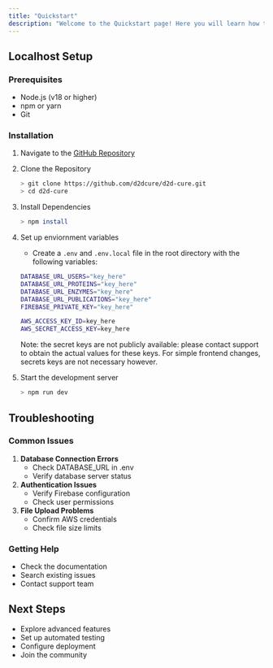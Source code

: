 ```yaml
---
title: "Quickstart"
description: "Welcome to the Quickstart page! Here you will learn how to set up your local development environment and how to begin making edits to the code, along with best practices and some tips. Also on this page is a brief overview of the codebase structure and how to navigate it. "
---
```


## Localhost Setup

### Prerequisites

- Node.js (v18 or higher)
- npm or yarn
- Git

### Installation

1. Navigate to the [GitHub Repository](https://github.com/d2dcure/d2d-cure) 
2. Clone the Repository

   ```bash Terminal
   > git clone https://github.com/d2dcure/d2d-cure.git
   > cd d2d-cure
   ```
3. Install Dependencies

   ```bash Terminal
   > npm install
   ```
4. Set up enviornment variables
   - Create a `.env`  and `.env.local` file in the root directory with the following variables:

   ```bash .env
   DATABASE_URL_USERS="key_here"
   DATABASE_URL_PROTEINS="key_here"
   DATABASE_URL_ENZYMES="key_here"
   DATABASE_URL_PUBLICATIONS="key_here"
   FIREBASE_PRIVATE_KEY="key_here"
   ```

   ```bash .env.local
   AWS_ACCESS_KEY_ID=key_here
   AWS_SECRET_ACCESS_KEY=key_here
   ```

   <Note>
     Note: the secret keys are not publicly available: please contact support to obtain the actual values for these keys. For simple frontend changes, secrets keys are not necessary however. 
   </Note>


5. Start the development server 

   ```bash Terminal
   > npm run dev
   ```

## Troubleshooting

### Common Issues

1. **Database Connection Errors**
   - Check DATABASE_URL in .env
   - Verify database server status
2. **Authentication Issues**
   - Verify Firebase configuration
   - Check user permissions
3. **File Upload Problems**
   - Confirm AWS credentials
   - Check file size limits

### Getting Help

- Check the documentation
- Search existing issues
- Contact support team

## Next Steps

- Explore advanced features
- Set up automated testing
- Configure deployment
- Join the community